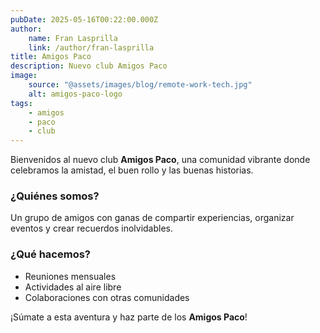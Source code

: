 ```yaml
---
pubDate: 2025-05-16T00:22:00.000Z
author:
    name: Fran Lasprilla
    link: /author/fran-lasprilla
title: Amigos Paco
description: Nuevo club Amigos Paco
image:
    source: "@assets/images/blog/remote-work-tech.jpg"
    alt: amigos-paco-logo
tags:
    - amigos
    - paco
    - club
---
```


Bienvenidos al nuevo club **Amigos Paco**, una comunidad vibrante donde celebramos la amistad, el buen rollo y las buenas historias.

### ¿Quiénes somos?

Un grupo de amigos con ganas de compartir experiencias, organizar eventos y crear recuerdos inolvidables.

### ¿Qué hacemos?

- Reuniones mensuales
- Actividades al aire libre
- Colaboraciones con otras comunidades

¡Súmate a esta aventura y haz parte de los **Amigos Paco**!
